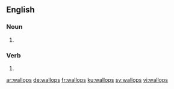 
==English==

===Noun===
{{head|en|plural}}

# {{plural of|wallop|lang=en}}

===Verb===
{{head|en}}

# {{en-third-person singular of|wallop}}

[[ar:wallops]]
[[de:wallops]]
[[fr:wallops]]
[[ku:wallops]]
[[sv:wallops]]
[[vi:wallops]]